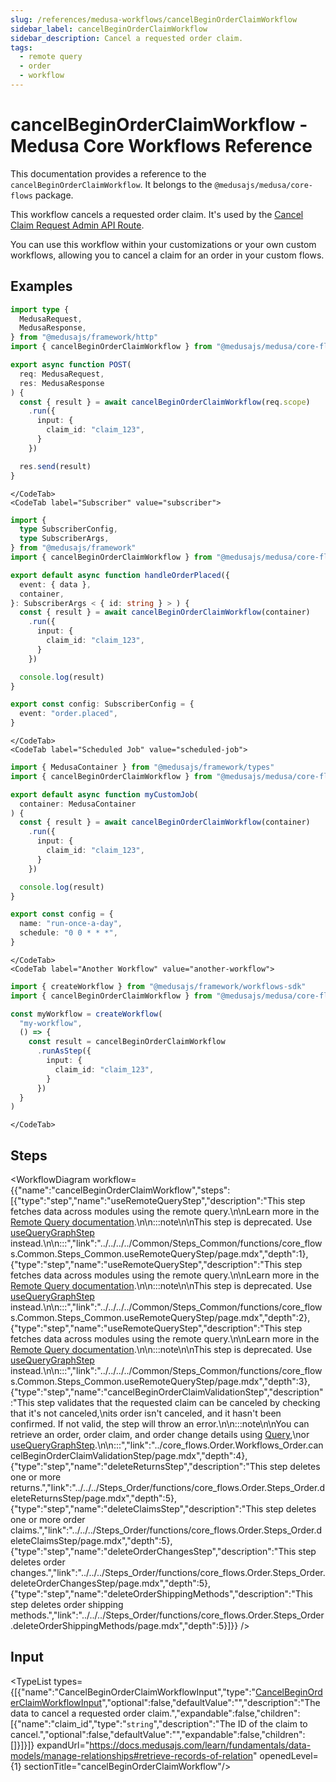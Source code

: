 ```yaml
---
slug: /references/medusa-workflows/cancelBeginOrderClaimWorkflow
sidebar_label: cancelBeginOrderClaimWorkflow
sidebar_description: Cancel a requested order claim.
tags:
  - remote query
  - order
  - workflow
---
```



# cancelBeginOrderClaimWorkflow - Medusa Core Workflows Reference

This documentation provides a reference to the `cancelBeginOrderClaimWorkflow`. It belongs to the `@medusajs/medusa/core-flows` package.

This workflow cancels a requested order claim. It's used by the
[Cancel Claim Request Admin API Route](https://docs.medusajs.com/api/admin#claims\_deleteclaimsidrequest).

You can use this workflow within your customizations or your own custom workflows, allowing you to cancel a claim
for an order in your custom flows.

<SourceCodeLink link="https://github.com/medusajs/medusa/blob/e09fd61a8f649959a6c0819c1d867abf05ae0dc4/packages/core/core-flows/src/order/workflows/claim/cancel-begin-order-claim.ts#L114" />

## Examples

<CodeTabs group="workflow-exection">
    <CodeTab label="API Route" value="api-route">
    
```ts title="src/api/workflow/route.ts"
import type {
  MedusaRequest,
  MedusaResponse,
} from "@medusajs/framework/http"
import { cancelBeginOrderClaimWorkflow } from "@medusajs/medusa/core-flows"

export async function POST(
  req: MedusaRequest,
  res: MedusaResponse
) {
  const { result } = await cancelBeginOrderClaimWorkflow(req.scope)
    .run({
      input: {
        claim_id: "claim_123",
      }
    })

  res.send(result)
}
```

    </CodeTab>
    <CodeTab label="Subscriber" value="subscriber">
    
```ts title="src/subscribers/order-placed.ts"
import {
  type SubscriberConfig,
  type SubscriberArgs,
} from "@medusajs/framework"
import { cancelBeginOrderClaimWorkflow } from "@medusajs/medusa/core-flows"

export default async function handleOrderPlaced({
  event: { data },
  container,
}: SubscriberArgs < { id: string } > ) {
  const { result } = await cancelBeginOrderClaimWorkflow(container)
    .run({
      input: {
        claim_id: "claim_123",
      }
    })

  console.log(result)
}

export const config: SubscriberConfig = {
  event: "order.placed",
}
```

    </CodeTab>
    <CodeTab label="Scheduled Job" value="scheduled-job">
    
```ts title="src/jobs/message-daily.ts"
import { MedusaContainer } from "@medusajs/framework/types"
import { cancelBeginOrderClaimWorkflow } from "@medusajs/medusa/core-flows"

export default async function myCustomJob(
  container: MedusaContainer
) {
  const { result } = await cancelBeginOrderClaimWorkflow(container)
    .run({
      input: {
        claim_id: "claim_123",
      }
    })

  console.log(result)
}

export const config = {
  name: "run-once-a-day",
  schedule: "0 0 * * *",
}
```

    </CodeTab>
    <CodeTab label="Another Workflow" value="another-workflow">
    
```ts title="src/workflows/my-workflow.ts"
import { createWorkflow } from "@medusajs/framework/workflows-sdk"
import { cancelBeginOrderClaimWorkflow } from "@medusajs/medusa/core-flows"

const myWorkflow = createWorkflow(
  "my-workflow",
  () => {
    const result = cancelBeginOrderClaimWorkflow
      .runAsStep({
        input: {
          claim_id: "claim_123",
        }
      })
  }
)
```

    </CodeTab>
  </CodeTabs>

## Steps

<WorkflowDiagram workflow={{"name":"cancelBeginOrderClaimWorkflow","steps":[{"type":"step","name":"useRemoteQueryStep","description":"This step fetches data across modules using the remote query.\n\nLearn more in the [Remote Query documentation](https://docs.medusajs.com/learn/fundamentals/module-links/query).\n\n:::note\n\nThis step is deprecated. Use [useQueryGraphStep](../../../../Common/Steps_Common/functions/core_flows.Common.Steps_Common.useQueryGraphStep/page.mdx) instead.\n\n:::","link":"../../../../Common/Steps_Common/functions/core_flows.Common.Steps_Common.useRemoteQueryStep/page.mdx","depth":1},{"type":"step","name":"useRemoteQueryStep","description":"This step fetches data across modules using the remote query.\n\nLearn more in the [Remote Query documentation](https://docs.medusajs.com/learn/fundamentals/module-links/query).\n\n:::note\n\nThis step is deprecated. Use [useQueryGraphStep](../../../../Common/Steps_Common/functions/core_flows.Common.Steps_Common.useQueryGraphStep/page.mdx) instead.\n\n:::","link":"../../../../Common/Steps_Common/functions/core_flows.Common.Steps_Common.useRemoteQueryStep/page.mdx","depth":2},{"type":"step","name":"useRemoteQueryStep","description":"This step fetches data across modules using the remote query.\n\nLearn more in the [Remote Query documentation](https://docs.medusajs.com/learn/fundamentals/module-links/query).\n\n:::note\n\nThis step is deprecated. Use [useQueryGraphStep](../../../../Common/Steps_Common/functions/core_flows.Common.Steps_Common.useQueryGraphStep/page.mdx) instead.\n\n:::","link":"../../../../Common/Steps_Common/functions/core_flows.Common.Steps_Common.useRemoteQueryStep/page.mdx","depth":3},{"type":"step","name":"cancelBeginOrderClaimValidationStep","description":"This step validates that the requested claim can be canceled by checking that it's not canceled,\nits order isn't canceled, and it hasn't been confirmed. If not valid, the step will throw an error.\n\n:::note\n\nYou can retrieve an order, order claim, and order change details using [Query](https://docs.medusajs.com/learn/fundamentals/module-links/query),\nor [useQueryGraphStep](https://docs.medusajs.com/resources/references/medusa-workflows/steps/useQueryGraphStep).\n\n:::","link":"../core_flows.Order.Workflows_Order.cancelBeginOrderClaimValidationStep/page.mdx","depth":4},{"type":"step","name":"deleteReturnsStep","description":"This step deletes one or more returns.","link":"../../../Steps_Order/functions/core_flows.Order.Steps_Order.deleteReturnsStep/page.mdx","depth":5},{"type":"step","name":"deleteClaimsStep","description":"This step deletes one or more order claims.","link":"../../../Steps_Order/functions/core_flows.Order.Steps_Order.deleteClaimsStep/page.mdx","depth":5},{"type":"step","name":"deleteOrderChangesStep","description":"This step deletes order changes.","link":"../../../Steps_Order/functions/core_flows.Order.Steps_Order.deleteOrderChangesStep/page.mdx","depth":5},{"type":"step","name":"deleteOrderShippingMethods","description":"This step deletes order shipping methods.","link":"../../../Steps_Order/functions/core_flows.Order.Steps_Order.deleteOrderShippingMethods/page.mdx","depth":5}]}} />

## Input

<TypeList types={[{"name":"CancelBeginOrderClaimWorkflowInput","type":"[CancelBeginOrderClaimWorkflowInput](../../../../types/core_flows.CancelBeginOrderClaimWorkflowInput/page.mdx)","optional":false,"defaultValue":"","description":"The data to cancel a requested order claim.","expandable":false,"children":[{"name":"claim_id","type":"`string`","description":"The ID of the claim to cancel.","optional":false,"defaultValue":"","expandable":false,"children":[]}]}]} expandUrl="https://docs.medusajs.com/learn/fundamentals/data-models/manage-relationships#retrieve-records-of-relation" openedLevel={1} sectionTitle="cancelBeginOrderClaimWorkflow"/>
